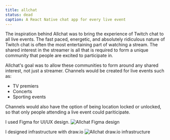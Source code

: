 ```yaml
---
title: allchat
status: dead
caption: A React Native chat app for every live event
---
```



The inspiration behind Allchat was to bring the experience of Twitch chat to all live events. The fast paced, energetic, and absolutely ridiculous nature of Twitch chat is often the most entertaining part of watching a stream. The shared interest in the streamer is all that is required to form a unique community that people are excited to participate in. 

Allchat's goal was to allow these communities to form around any shared interest, not just a streamer. Channels would be created for live events such as:
- TV premiers
- Concerts
- Sporting events

Channels would also have the option of being location locked or unlocked, so that only people attending a live event could pariticipate.

I used Figma for UI/UX design.
![Allchat Figma design](./figma.png)

I designed infrastructure with draw.io
![Allchat draw.io infrastructure](./allchat-infra.png)

